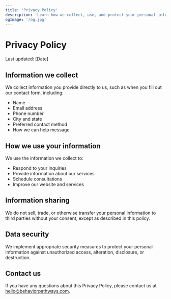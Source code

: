 ```yaml
---
title: 'Privacy Policy'
description: 'Learn how we collect, use, and protect your personal information.'
ogImage: '/og.jpg'
---
```


# Privacy Policy

Last updated: [Date]

## Information we collect

We collect information you provide directly to us, such as when you fill out our contact form, including:

- Name
- Email address
- Phone number
- City and state
- Preferred contact method
- How we can help message

## How we use your information

We use the information we collect to:

- Respond to your inquiries
- Provide information about our services
- Schedule consultations
- Improve our website and services

## Information sharing

We do not sell, trade, or otherwise transfer your personal information to third parties without your consent, except as described in this policy.

## Data security

We implement appropriate security measures to protect your personal information against unauthorized access, alteration, disclosure, or destruction.

## Contact us

If you have any questions about this Privacy Policy, please contact us at hello@behaviorpathways.com.

